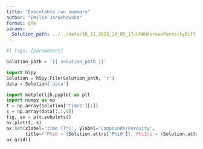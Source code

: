 ```yaml
---
title: "Executable run summary"
author: "Emilia Jarochowska"
format: gfm
params:
  Solution_path: ../../data/18_11_2023_20_05_17/LMAHeureuxPorosityDiff.hdf5
---
```


```python
#| tags: [parameters]

Solution_path = '{{ solution_path }}'
```

```python
import h5py
Solution = h5py.File(Solution_path, 'r')
data = Solution['data']
```

```python
import matplotlib.pyplot as plt
import numpy as np
t = np.array(Solution['times'][:])
s = np.array(data[:,:,0])
fig, ax = plt.subplots()
ax.plot(t, s)
ax.set(xlabel='time [T*]', ylabel='Compounds/Porosity',
       title=f"Phi0 = {Solution.attrs['Phi0']}, PhiIni = {Solution.attrs['PhiIni']}")
ax.grid()
```

